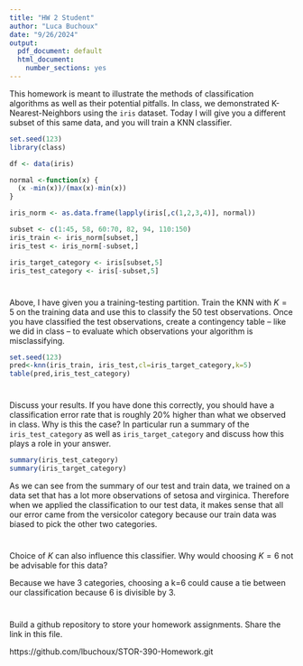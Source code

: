---
title: "HW 2 Student"
author: "Luca Buchoux"
date: "9/26/2024"
output:
  pdf_document: default
  html_document:
    number_sections: yes
---

This homework is meant to illustrate the methods of classification algorithms as well as their potential pitfalls.  In class, we demonstrated K-Nearest-Neighbors using the `iris` dataset.  Today I will give you a different subset of this same data, and you will train a KNN classifier.  

```{r, echo = FALSE}
set.seed(123)
library(class)

df <- data(iris) 

normal <-function(x) {
  (x -min(x))/(max(x)-min(x))   
}

iris_norm <- as.data.frame(lapply(iris[,c(1,2,3,4)], normal))

subset <- c(1:45, 58, 60:70, 82, 94, 110:150)
iris_train <- iris_norm[subset,] 
iris_test <- iris_norm[-subset,] 

iris_target_category <- iris[subset,5]
iris_test_category <- iris[-subset,5]
```

#
Above, I have given you a training-testing partition.  Train the KNN with $K = 5$ on the training data and use this to classify the 50 test observations.  Once you have classified the test observations, create a contingency table -- like we did in class -- to evaluate which observations your algorithm is misclassifying.   

```{r}
set.seed(123)
pred<-knn(iris_train, iris_test,cl=iris_target_category,k=5)
table(pred,iris_test_category)
```

#

Discuss your results.  If you have done this correctly, you should have a classification error rate that is roughly 20% higher than what we observed in class.  Why is this the case? In particular run a summary of the `iris_test_category` as well as `iris_target_category` and discuss how this plays a role in your answer.  

```{r}
summary(iris_test_category)
summary(iris_target_category)
```

As we can see from the summary of our test and train data, we trained on a data set that has a lot more observations of setosa and virginica. Therefore when we applied the classification to our test data, it makes sense that all our error came from the versicolor category because our train data was biased to pick the other two categories.

#

Choice of $K$ can also influence this classifier.  Why would choosing $K = 6$ not be advisable for this data? 

Because we have 3 categories, choosing a k=6 could cause a tie between our classification because 6 is divisible by 3.

#

Build a github repository to store your homework assignments.  Share the link in this file.  

https://github.com/lbuchoux/STOR-390-Homework.git
